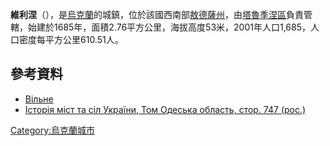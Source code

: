 {{coord|45|59|10|N|29|2|49|E|scale:30000|display=title}}

'''維利涅'''（{{lang-uk|Вільне}}），是[[烏克蘭|烏克蘭]]的城鎮，位於該國西南部[[敖德薩州|敖德薩州]]，由[[塔魯季涅區|塔魯季涅區]]負責管轄，始建於1685年，面積2.76平方公里，海拔高度53米，2001年人口1,685，人口密度每平方公里610.51人。

==參考資料==
* [http://gska2.rada.gov.ua/pls/z7502/A005?rdat1=28.01.2010&rf7571=23220 Вільне]{{dead link|date=2018年4月 |bot=InternetArchiveBot |fix-attempted=yes }}
* [https://web.archive.org/web/20110409181620/http://www.igsu.org.ua/Odesskaja.obl/Tarutinskij.rajon/Volxnoe.html Історія міст та сіл України, Том Одеська область, стор. 747 (рос.)]

{{Ukraine-geo-stub}}
[[Category:烏克蘭城市|Category:烏克蘭城市]]